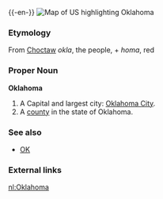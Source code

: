 {{wikipedia}}
{{-en-}}
[[Image:Map of USA highlighting Oklahoma.png|thumb|right|Map of US highlighting Oklahoma]]

===Etymology===
From [[Choctaw]] ''okla'', the people, + ''homa'', red

===Proper Noun===
'''Oklahoma'''
#A {{USstate}}  Capital and largest city: [[Oklahoma City]].
#A [[county]] in the state of Oklahoma.

===See also===
*[[OK]]

===External links===
{{pedialite}}

[[nl:Oklahoma]]